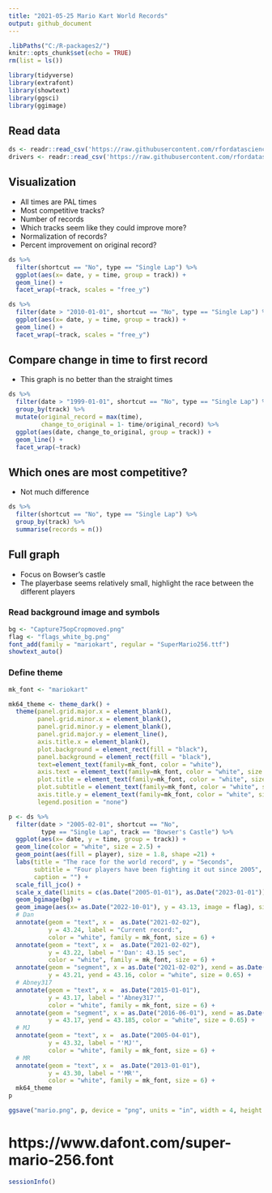 ```yaml
---
title: "2021-05-25 Mario Kart World Records"
output: github_document
---
```


```r
.libPaths("C:/R-packages2/")
knitr::opts_chunk$set(echo = TRUE)
rm(list = ls())
```



```r
library(tidyverse)
library(extrafont)
library(showtext)
library(ggsci)
library(ggimage)
```

## Read data 

```r
ds <- readr::read_csv('https://raw.githubusercontent.com/rfordatascience/tidytuesday/master/data/2021/2021-05-25/records.csv')
drivers <- readr::read_csv('https://raw.githubusercontent.com/rfordatascience/tidytuesday/master/data/2021/2021-05-25/drivers.csv')
```



## Visualization

* All times are PAL times
* Most competitive tracks?
* Number of records
* Which tracks seem like they could improve more? 
* Normalization of records?
* Percent improvement on original record? 


```r
ds %>% 
  filter(shortcut == "No", type == "Single Lap") %>% 
  ggplot(aes(x= date, y = time, group = track)) +
  geom_line() +
  facet_wrap(~track, scales = "free_y")
```

```r
ds %>% 
  filter(date > "2010-01-01", shortcut == "No", type == "Single Lap") %>% 
  ggplot(aes(x= date, y = time, group = track)) +
  geom_line() +
  facet_wrap(~track, scales = "free_y")
```
## Compare change in time to first record

* This graph is no better than the straight times
```r
ds %>% 
  filter(date > "1999-01-01", shortcut == "No", type == "Single Lap") %>% 
  group_by(track) %>% 
  mutate(original_record = max(time),
         change_to_original = 1- time/original_record) %>% 
  ggplot(aes(date, change_to_original, group = track)) +
  geom_line() +
  facet_wrap(~track)
```

## Which ones are most competitive?

* Not much difference 
```r
ds %>% 
  filter(shortcut == "No", type == "Single Lap") %>% 
  group_by(track) %>% 
  summarise(records = n())
```

## Full graph

* Focus on Bowser's castle
* The playerbase seems relatively small, highlight the race between the different players


### Read background image and symbols

```r
bg <- "Capture75opCropmoved.png"
flag <- "flags_white_bg.png"
font_add(family = "mariokart", regular = "SuperMario256.ttf")
showtext_auto()
```

### Define theme

```r
mk_font <- "mariokart"

mk64_theme <- theme_dark() +
  theme(panel.grid.major.x = element_blank(),
        panel.grid.minor.x = element_blank(),
        panel.grid.minor.y = element_blank(),
        panel.grid.major.y = element_line(),
        axis.title.x = element_blank(),
        plot.background = element_rect(fill = "black"),
        panel.background = element_rect(fill = "black"),
        text=element_text(family=mk_font, color = "white"),
        axis.text = element_text(family=mk_font, color = "white", size = 18),
        plot.title = element_text(family=mk_font, color = "white", size = 33),
        plot.subtitle = element_text(family=mk_font, color = "white", size = 22),
        axis.title.y = element_text(family=mk_font, color = "white", size = 19),
        legend.position = "none")
```


```r
p <- ds %>% 
  filter(date > "2005-02-01", shortcut == "No", 
         type == "Single Lap", track == "Bowser's Castle") %>% 
  ggplot(aes(x= date, y = time, group = track)) +
  geom_line(color = "white", size = 2.5) +
  geom_point(aes(fill = player), size = 1.8, shape =21) +
  labs(title = "The race for the world record", y = "Seconds", 
       subtitle = "Four players have been fighting it out since 2005",
       caption = "") +
  scale_fill_jco() +
  scale_x_date(limits = c(as.Date("2005-01-01"), as.Date("2023-01-01"))) + 
  geom_bgimage(bg) +
  geom_image(aes(x= as.Date("2022-10-01"), y = 43.13, image = flag), size = 0.13) +
  # Dan
  annotate(geom = "text", x =  as.Date("2021-02-02"), 
           y = 43.24, label = "Current record:",
           color = "white", family = mk_font, size = 6) +
  annotate(geom = "text", x =  as.Date("2021-02-02"), 
           y = 43.22, label = "'Dan': 43.15 sec",
           color = "white", family = mk_font, size = 6) +
  annotate(geom = "segment", x = as.Date("2021-02-02"), xend = as.Date("2021-02-02") , 
           y = 43.21, yend = 43.16, color = "white", size = 0.65) +
  # Abney317
  annotate(geom = "text", x =  as.Date("2015-01-01"), 
           y = 43.17, label = "'Abney317'",
           color = "white", family = mk_font, size = 6) +
  annotate(geom = "segment", x = as.Date("2016-06-01"), xend = as.Date("2018-05-01"), 
           y = 43.17, yend = 43.185, color = "white", size = 0.65) +
  # MJ
  annotate(geom = "text", x =  as.Date("2005-04-01"), 
           y = 43.32, label = "'MJ'",
           color = "white", family = mk_font, size = 6) +
  # MR
  annotate(geom = "text", x =  as.Date("2013-01-01"), 
           y = 43.30, label = "'MR'",
           color = "white", family = mk_font, size = 6) +
  mk64_theme 
p
```

```r
ggsave("mario.png", p, device = "png", units = "in", width = 4, height = 2.25, scale = 1, type = "cairo")
```


# https://www.dafont.com/super-mario-256.font

```r
sessionInfo()
```


